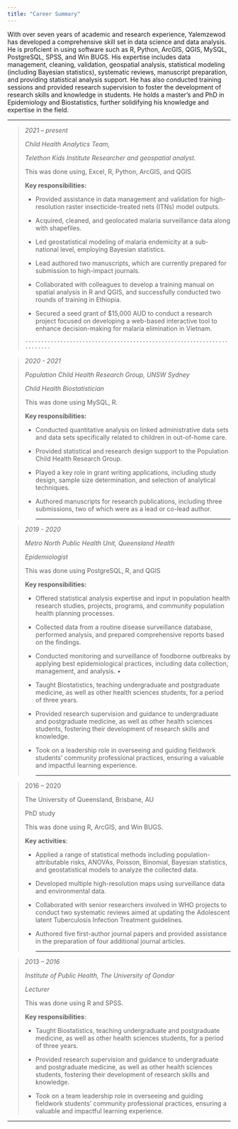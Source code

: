 ---
title: "Career Summary"
---

With over seven years of academic and research experience, Yalemzewod has developed a comprehensive skill set in data science and data analysis. He is proficient in using software such as R, Python, ArcGIS, QGIS, MySQL, PostgreSQL, SPSS, and Win BUGS. His expertise includes data management, cleaning, validation, geospatial analysis, statistical modeling (including Bayesian statistics), systematic reviews, manuscript preparation, and providing statistical analysis support. He has also conducted training sessions and provided research supervision to foster the development of research skills and knowledge in students. He holds a master's and PhD in Epidemiology and Biostatistics, further solidifying his knowledge and expertise in the field.

------------------------------------------------------------------------

> *2021 -- present*
>
> *Child Health Analytics Team,*
>
> *Telethon Kids Institute Researcher and geospatial analyst.*
>
> This was done using, Excel, R, Python, ArcGIS, and QGIS
>
> **Key responsibilities:**
>
> -   Provided assistance in data management and validation for high-resolution raster insecticide-treated nets (ITNs) model outputs.
>
> -    Acquired, cleaned, and geolocated malaria surveillance data along with shapefiles.
>
> -    Led geostatistical modeling of malaria endemicity at a sub-national level, employing Bayesian statistics.
>
> -    Lead authored two manuscripts, which are currently prepared for submission to high-impact journals.
>
> -   Collaborated with colleagues to develop a training manual on spatial analysis in R and QGIS, and successfully conducted two rounds of training in Ethiopia.
>
> -    Secured a seed grant of \$15,000 AUD to conduct a research project focused on developing a web-based interactive tool to enhance decision-making for malaria elimination in Vietnam.
>
>     ------------------------------------------------------------------------

> *2020 - 2021*
>
> *Population Child Health Research Group, UNSW Sydney*
>
> *Child Health Biostatistician*
>
> This was done using MySQL, R.
>
> **Key responsibilities:**
>
> -   Conducted quantitative analysis on linked administrative data sets and data sets specifically related to children in out-of-home care.
>
> -    Provided statistical and research design support to the Population Child Health Research Group.
>
> -    Played a key role in grant writing applications, including study design, sample size determination, and selection of analytical techniques.
>
> -   Authored manuscripts for research publications, including three submissions, two of which were as a lead or co-lead author.
>
>     ------------------------------------------------------------------------

> *2019 - 2020*
>
> *Metro North Public Health Unit, Queensland Health*
>
> *Epidemiologist*
>
> This was done using PostgreSQL, R, and QGIS
>
> **Key responsibilities:**
>
> -   Offered statistical analysis expertise and input in population health research studies, projects, programs, and community population health planning processes.
>
> -   Collected data from a routine disease surveillance database, performed analysis, and prepared comprehensive reports based on the findings.
>
> -    Conducted monitoring and surveillance of foodborne outbreaks by applying best epidemiological practices, including data collection, management, and analysis. •
>
> -   Taught Biostatistics, teaching undergraduate and postgraduate medicine, as well as other health sciences students, for a period of three years.
>
> -   Provided research supervision and guidance to undergraduate and postgraduate medicine, as well as other health sciences students, fostering their development of research skills and knowledge.
>
> -   Took on a leadership role in overseeing and guiding fieldwork students' community professional practices, ensuring a valuable and impactful learning experience.
>
>     ------------------------------------------------------------------------

> 2016 -- 2020
>
> The University of Queensland, Brisbane, AU
>
> PhD study
>
> This was done using R, ArcGIS, and Win BUGS.
>
> **Key activities**:
>
> -    Applied a range of statistical methods including population-attributable risks, ANOVAs, Poisson, Binomial, Bayesian statistics, and geostatistical models to analyze the collected data.
>
> -   Developed multiple high-resolution maps using surveillance data and environmental data.
>
> -   Collaborated with senior researchers involved in WHO projects to conduct two systematic reviews aimed at updating the Adolescent latent Tuberculosis Infection Treatment guidelines.
>
> -   Authored five first-author journal papers and provided assistance in the preparation of four additional journal articles.
>
>     ------------------------------------------------------------------------

> *2013 -- 2016*
>
> *Institute of Public Health, The University of Gondar*
>
> *Lecturer*
>
> This was done using R and SPSS.
>
> **Key responsibilities**:
>
> -   Taught Biostatistics, teaching undergraduate and postgraduate medicine, as well as other health sciences students, for a period of three years.
>
> -   Provided research supervision and guidance to undergraduate and postgraduate medicine, as well as other health sciences students, fostering their development of research skills and knowledge.
>
> -   Took on a team leadership role in overseeing and guiding fieldwork students' community professional practices, ensuring a valuable and impactful learning experience.

------------------------------------------------------------------------

